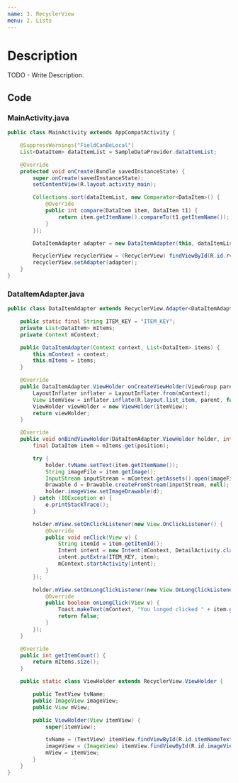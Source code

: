 ```yaml
---
name: 3. RecyclerView
menu: 2. Lists
---
```


# Description

TODO - Write Description.

## Code

### MainActivity.java

```java
public class MainActivity extends AppCompatActivity {

    @SuppressWarnings("FieldCanBeLocal")
    List<DataItem> dataItemList = SampleDataProvider.dataItemList;

    @Override
    protected void onCreate(Bundle savedInstanceState) {
        super.onCreate(savedInstanceState);
        setContentView(R.layout.activity_main);

        Collections.sort(dataItemList, new Comparator<DataItem>() {
            @Override
            public int compare(DataItem item, DataItem t1) {
                return item.getItemName().compareTo(t1.getItemName());
            }
        });

        DataItemAdapter adapter = new DataItemAdapter(this, dataItemList);

        RecyclerView recyclerView = (RecyclerView) findViewById(R.id.rvItems);
        recyclerView.setAdapter(adapter);
    }
}
```

### DataItemAdapter.java

```java
public class DataItemAdapter extends RecyclerView.Adapter<DataItemAdapter.ViewHolder> {

    public static final String ITEM_KEY = "ITEM_KEY";
    private List<DataItem> mItems;
    private Context mContext;

    public DataItemAdapter(Context context, List<DataItem> items) {
        this.mContext = context;
        this.mItems = items;
    }

    @Override
    public DataItemAdapter.ViewHolder onCreateViewHolder(ViewGroup parent, int viewType) {
        LayoutInflater inflater = LayoutInflater.from(mContext);
        View itemView = inflater.inflate(R.layout.list_item, parent, false);
        ViewHolder viewHolder = new ViewHolder(itemView);
        return viewHolder;
    }

    @Override
    public void onBindViewHolder(DataItemAdapter.ViewHolder holder, int position) {
        final DataItem item = mItems.get(position);

        try {
            holder.tvName.setText(item.getItemName());
            String imageFile = item.getImage();
            InputStream inputStream = mContext.getAssets().open(imageFile);
            Drawable d = Drawable.createFromStream(inputStream, null);
            holder.imageView.setImageDrawable(d);
        } catch (IOException e) {
            e.printStackTrace();
        }

        holder.mView.setOnClickListener(new View.OnClickListener() {
            @Override
            public void onClick(View v) {
                String itemId = item.getItemId();
                Intent intent = new Intent(mContext, DetailActivity.class);
                intent.putExtra(ITEM_KEY, item);
                mContext.startActivity(intent);
            }
        });

        holder.mView.setOnLongClickListener(new View.OnLongClickListener() {
            @Override
            public boolean onLongClick(View v) {
                Toast.makeText(mContext, "You longed clicked " + item.getItemName(), Toast.LENGTH_SHORT).show();
                return false;
            }
        });
    }

    @Override
    public int getItemCount() {
        return mItems.size();
    }

    public static class ViewHolder extends RecyclerView.ViewHolder {

        public TextView tvName;
        public ImageView imageView;
        public View mView;

        public ViewHolder(View itemView) {
            super(itemView);

            tvName = (TextView) itemView.findViewById(R.id.itemNameText);
            imageView = (ImageView) itemView.findViewById(R.id.imageView);
            mView = itemView;
        }
    }
}
```

